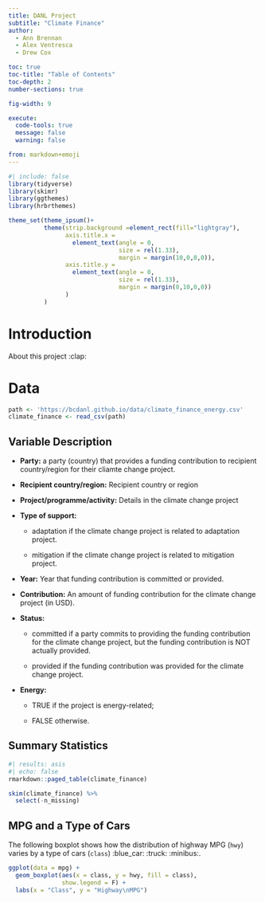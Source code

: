 ```yaml
---
title: DANL Project
subtitle: "Climate Finance"
author: 
  - Ann Brennan
  - Alex Ventresca
  - Drew Cox

toc: true
toc-title: "Table of Contents"
toc-depth: 2
number-sections: true

fig-width: 9

execute:
  code-tools: true
  message: false
  warning: false

from: markdown+emoji
---
```


```r
#| include: false
library(tidyverse)
library(skimr)
library(ggthemes)
library(hrbrthemes)

theme_set(theme_ipsum()+
          theme(strip.background =element_rect(fill="lightgray"),
                axis.title.x = 
                  element_text(angle = 0,
                               size = rel(1.33),
                               margin = margin(10,0,0,0)),
                axis.title.y = 
                  element_text(angle = 0,
                               size = rel(1.33),
                               margin = margin(0,10,0,0))
                )
          )
```

# Introduction

About this project :clap:

# Data

```r
path <- 'https://bcdanl.github.io/data/climate_finance_energy.csv'
climate_finance <- read_csv(path)
```

## Variable Description

-   **Party:** a party (country) that provides a funding contribution to recipient country/region for their cliamte change project.

-   **Recipient country/region:** Recipient country or region

-   **Project/programme/activity:** Details in the climate change project

-   **Type of support:**

    -   adaptation if the climate change project is related to adaptation project.

    -   mitigation if the climate change project is related to mitigation project.

-   **Year:** Year that funding contribution is committed or provided.

-   **Contribution:** An amount of funding contribution for the climate change project (in USD).

-   **Status:**

    -   committed if a party commits to providing the funding contribution for the climate change project, but the funding contribution is NOT actually provided.

    -   provided if the funding contribution was provided for the climate change project.

-   **Energy:**

    -   TRUE if the project is energy-related;

    -   FALSE otherwise.

## Summary Statistics

```r
#| results: asis
#| echo: false
rmarkdown::paged_table(climate_finance) 
```

```r
skim(climate_finance) %>% 
  select(-n_missing)
```

## MPG and a Type of Cars

The following boxplot shows how the distribution of highway MPG (`hwy`) varies by a type of cars (`class`) :blue_car: :truck: :minibus:.

```r
ggplot(data = mpg) +
  geom_boxplot(aes(x = class, y = hwy, fill = class),
               show.legend = F) +
  labs(x = "Class", y = "Highway\nMPG") 
```
